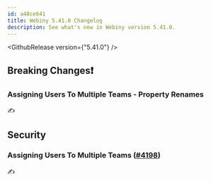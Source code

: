 ```yaml
---
id: a48ce641
title: Webiny 5.41.0 Changelog
description: See what's new in Webiny version 5.41.0.
---
```



<GithubRelease version={"5.41.0"} />

## Breaking Changes❗

### Assigning Users To Multiple Teams - Property Renames

✍️

## Security

### Assigning Users To Multiple Teams ([#4198](https://github.com/webiny/webiny-js/pull/3976))

✍️
